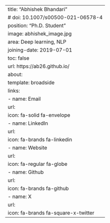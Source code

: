 ---
title: "Abhishek Bhandari"
# doi: 10.1007/s00500-021-06578-4
position: "Ph.D. Student"
image: abhishek_image.jpg
area: Deep learning, NLP
joining-date: 2019-07-01
toc: false
url: https://ab26.github.io/
about:
  template: broadside
links:
  - name: Email
    url:
    icon: fa-solid fa-envelope
  - name: LinkedIn
    url: 
    icon: fa-brands fa-linkedin
  - name: Website
    url: 
    icon: fa-regular fa-globe
  - name: Github
    url: 
    icon: fa-brands fa-github
  - name: X
    url: 
    icon: fa-brands fa-square-x-twitter
---